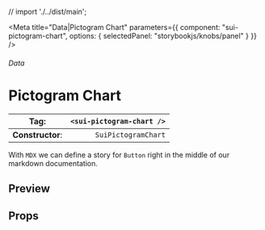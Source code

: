 
// import './../dist/main';

<Meta
	title="Data|Pictogram Chart"
	parameters={{
		component: "sui-pictogram-chart",
		options: { selectedPanel: "storybookjs/knobs/panel" }
	}}
/>

###### Data

# Pictogram Chart

| **Tag**:         | `<sui-pictogram-chart />` |
| ---------------- | ------------------------: |
| **Constructor**: |       `SuiPictogramChart` |

With `MDX` we can define a story for `Button` right in the middle of our
markdown documentation.

## Preview

## Props

